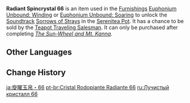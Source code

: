{{Item Infobox
|id           = 141066
|image        = Item Radiant Spincrystal.png
|type         = Adventure Items
|group        = Radiant Spincrystals
|group2       = Inazuma Spincrystals
|quality      = 4
|invCategory  = Precious Items
|description  = This wondrous crystal contains a certain rhythm, like something beautiful woven from delicate silk. These items can be found throughout the mainland or from merchants who collect curios. The tune held within this crystal can be revivified in your [[Serenitea Pot]] using either "[[Euphonium Unbound: Winding]]" or "[[Euphonium Unbound: Soaring]]." The tune contained within this [[Radiant Spincrystal]] is "[[Sorrows of Strays]]."
|source1      = [[Chubby]]
|track        = Sorrows of Strays
}}
'''Radiant Spincrystal 66''' is an item used in the [[Furnishings]] [[Euphonium Unbound: Winding]] or [[Euphonium Unbound: Soaring]] to unlock the [[Soundtrack]] [[Sorrows of Strays]] in the [[Serenitea Pot]]. It has a chance to be sold by the [[Teapot Traveling Salesman]]. It can only be purchased after completing ''[[The Sun-Wheel and Mt. Kanna]]''.

==Other Languages==
{{Other Languages
|default_hidden = 1
|en      = Radiant Spincrystal 66
|zhs     = 旋曜玉帛・其六十六
|zhs_rm  = Xuán Yào Yùbó - Qí Liùshíliù
|zht     = 旋曜玉帛・其六十六
|zht_rm  = Xuán Yào Yùbó - Qí Liùshíliù
|ja      = 旋曜玉帛・66
|ja_rm   = Sen'you Gyokuhaku - Rokujuuroku{{Assumed}}
|ko      = 빛나는 결정・66
|ko_rm   = Binnaneun Gyeoljeong - Yukssipnyuk
|es      = Girocristal radiante (66)
|fr      = Gyrocristal radiant 66
|ru      = Лучистый кристалл {{tt|66|}}
|th      = Radiant Spincrystal 66
|vi      = Ngọc Thạch Âm Vang 66
|de      = Strahlender Drehkristall LXVI
|id      = Radiant Spincrystal 66
|pt      = Cristal Rodopiante Radiante 66
|tr      = Parlak Burgu Kristal 66
|it      = Voltacristallo radioso 66
}}

==Change History==
{{Change History|2.6}}

[[ja:旋曜玉帛・66]]
[[pt-br:Cristal Rodopiante Radiante 66]]
[[ru:Лучистый кристалл 66]]